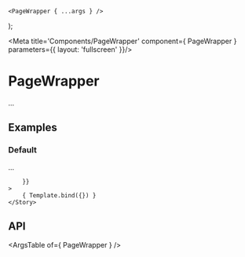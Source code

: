 
	<PageWrapper { ...args } />
);

<Meta title='Components/PageWrapper' component={ PageWrapper } parameters={{ layout: 'fullscreen' }}/>

# PageWrapper

...

## Examples

### Default

...

<Canvas>
	<Story
		name="Default"
		args={{
			
		}}
	>
		{ Template.bind({}) }
	</Story>
</Canvas>

## API

<ArgsTable of={ PageWrapper } />
